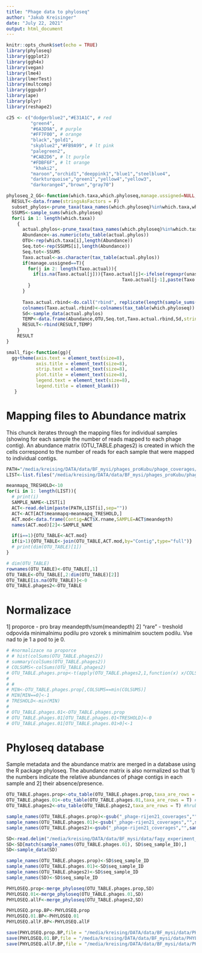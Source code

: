 ```yaml
---
title: "Phage data to phyloseq"
author: "Jakub Kreisinger"
date: "July 22, 2021"
output: html_document
---
```


```r
knitr::opts_chunk$set(echo = TRUE)
library(phyloseq)
library(ggplot2)
library(ggh4x)
library(vegan)
library(lme4)
library(lmerTest)
library(multcomp)
library(ggpubr)
library(ape)
library(plyr)
library(reshape2)

c25 <- c("dodgerblue2","#E31A1C", # red
         "green4",
         "#6A3D9A", # purple
         "#FF7F00", # orange
         "black","gold1",
         "skyblue2","#FB9A99", # lt pink
         "palegreen2",
         "#CAB2D6", # lt purple
         "#FDBF6F", # lt orange
          "khaki2",
         "maroon","orchid1","deeppink1","blue1","steelblue4",
         "darkturquoise","green1","yellow4","yellow3",
         "darkorange4","brown","gray70")

phyloseq_2_GG<-function(which.taxa,which.phyloseq,manage.ussigned=NULL,unassign.string=NULL){  
  RESULT<-data.frame(stringsAsFactors = F)
  subset_phylos<-prune_taxa(taxa_names(which.phyloseq)%in%which.taxa,which.phyloseq)
  SSUMS<-sample_sums(which.phyloseq)
  for(i in 1: length(which.taxa))
    {
      actual.phylos<-prune_taxa(taxa_names(which.phyloseq)%in%which.taxa[i],which.phyloseq)
      Abundance<-as.numeric(otu_table(actual.phylos))  
      OTU<-rep(which.taxa[i],length(Abundance))
      Seq.tot<-rep(SSUMS[i],length(Abundance))
      Seq.tot<-SSUMS
      Taxo.actual<-as.character(tax_table(actual.phylos))
      if(manage.ussigned==T){
        for(j in 2: length(Taxo.actual)){
          if(is.na(Taxo.actual[j])){Taxo.actual[j]<-ifelse(regexpr(unassign.string,Taxo.actual[j-1])>0,
                                           Taxo.actual[j-1],paste(Taxo.actual[j-1],unassign.string,sep=""))}
        }
      }
      
      Taxo.actual.rbind<-do.call("rbind", replicate(length(sample_sums(actual.phylos)), Taxo.actual, simplify = FALSE))
      colnames(Taxo.actual.rbind)<-colnames(tax_table(which.phyloseq))
      Sd<-sample_data(actual.phylos)
      TEMP<-data.frame(Abundance,OTU,Seq.tot,Taxo.actual.rbind,Sd,stringsAsFactors = F)
      RESULT<-rbind(RESULT,TEMP)
    }
    RESULT
}

small_fig<-function(gg){
  gg+theme(axis.text = element_text(size=8),
           axis.title = element_text(size=8),
           strip.text = element_text(size=8),
           plot.title = element_text(size=8),
           legend.text = element_text(size=8),
           legend.title = element_blank())
   }
```

# Mapping files to Abundance matrix

This chunck iterates through the mapping files for individual samples (showing for each sample the number of reads mapped to each phage contig). An abundance matrix (OTU_TABLE.phages2) is created in which the cells correspond to the number of reads for each sample that were mapped to individual contigs.    

```r
PATH="/media/kreising/DATA/data/BF_mysi/phages_proKubu/phage_coverages/"
LIST<-list.files("/media/kreising/DATA/data/BF_mysi/phages_proKubu/phage_coverages/")

meanmapq_TRESHOLD<-10
for(i in 1: length(LIST)){
  # print(i)
  SAMPLE_NAME<-LIST[i]
  ACT<-read.delim(paste(PATH,LIST[i],sep=""))
  ACT<-ACT[ACT$meanmapq>meanmapq_TRESHOLD,]
  ACT.mod<-data.frame(Contig=ACT$X.rname,SAMPLE=ACT$meandepth)
  names(ACT.mod)[2]<-SAMPLE_NAME

  if(i==1){OTU_TABLE<-ACT.mod}
  if(i>1){OTU_TABLE<-join(OTU_TABLE,ACT.mod,by="Contig",type="full")}
  # print(dim(OTU_TABLE)[1])
}

# dim(OTU_TABLE)
rownames(OTU_TABLE)<-OTU_TABLE[,1]
OTU_TABLE<-OTU_TABLE[,2:dim(OTU_TABLE)[2]]
OTU_TABLE[is.na(OTU_TABLE)]<-0
OTU_TABLE.phages2<-OTU_TABLE 
```


# Normalizace
1] proporce - pro bray meandepth/sum(meandepth)
2] "rare" - treshold odpovida minimalnimu podilu pro vzorek s minimalnim souctem podilu. Vse nad to je 1 a pod to je 0.
```r
# #normalizace na proporce
# # hist(colSums(OTU_TABLE.phages2))
# summary(colSums(OTU_TABLE.phages2))
# COLSUMS<-colSums(OTU_TABLE.phages2)
# OTU_TABLE.phages.prop<-t(apply(OTU_TABLE.phages2,1,function(x) x/COLSUMS))
# 
# #
# MIN<-OTU_TABLE.phages.prop[,COLSUMS==min(COLSUMS)]
# MIN[MIN==0]<-1
# TRESHOLD<-min(MIN)
# 
# OTU_TABLE.phages.01<-OTU_TABLE.phages.prop
# OTU_TABLE.phages.01[OTU_TABLE.phages.01<TRESHOLD]<-0
# OTU_TABLE.phages.01[OTU_TABLE.phages.01>0]<-1

```

# Phyloseq database

Sample metadata and the abundance matrix are merged in a database using the R package phyloseq. The abundance matrix is also normalized so that 1) the numbers indicate the relative abundances of phage contigs in each sample and 2] their absence/presence.

```r
OTU_TABLE.phages.prop<-otu_table(OTU_TABLE.phages.prop,taxa_are_rows = T) #proporce
OTU_TABLE.phages.01<-otu_table(OTU_TABLE.phages.01,taxa_are_rows = T) #presence absence
OTU_TABLE.phages2<-otu_table(OTU_TABLE.phages2,taxa_are_rows = T) #hrube hodnoty

sample_names(OTU_TABLE.phages.prop)<-gsub("_phage-rijen21_coverages","",sample_names(OTU_TABLE.phages.prop))
sample_names(OTU_TABLE.phages.01)<-gsub("_phage-rijen21_coverages","",sample_names(OTU_TABLE.phages.01))
sample_names(OTU_TABLE.phages2)<-gsub("_phage-rijen21_coverages","",sample_names(OTU_TABLE.phages2))

SD<-read.delim("/media/kreising/DATA/data/BF_mysi/data/fagy_experiment_table.txt")
SD<-SD[match(sample_names(OTU_TABLE.phages.01), SD$seq_sample_ID),]
SD<-sample_data(SD)

sample_names(OTU_TABLE.phages.prop)<-SD$seq_sample_ID
sample_names(OTU_TABLE.phages.01)<-SD$seq_sample_ID
sample_names(OTU_TABLE.phages2)<-SD$seq_sample_ID
sample_names(SD)<-SD$seq_sample_ID

PHYLOSEQ.prop<-merge_phyloseq(OTU_TABLE.phages.prop,SD)
PHYLOSEQ.01<-merge_phyloseq(OTU_TABLE.phages.01,SD)
PHYLOSEQ.allF<-merge_phyloseq(OTU_TABLE.phages2,SD)

PHYLOSEQ.prop.BP<-PHYLOSEQ.prop
PHYLOSEQ.01.BP<-PHYLOSEQ.01
PHYLOSEQ.allF.BP<-PHYLOSEQ.allF

save(PHYLOSEQ.prop.BP,file = "/media/kreising/DATA/data/BF_mysi/data/PHYLOSEQ.prop.BP_100322.R")
save(PHYLOSEQ.01.BP,file = "/media/kreising/DATA/data/BF_mysi/data/PHYLOSEQ.01.BP_100322.R")
save(PHYLOSEQ.allF.BP,file = "/media/kreising/DATA/data/BF_mysi/data/PHYLOSEQ.allF.BP_100322.R")
```